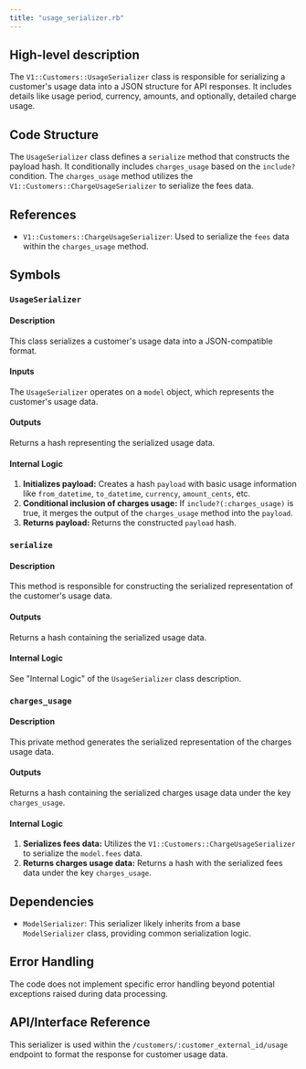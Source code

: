 ```yaml
---
title: "usage_serializer.rb"
---
```


## High-level description
The `V1::Customers::UsageSerializer` class is responsible for serializing a customer's usage data into a JSON structure for API responses. It includes details like usage period, currency, amounts, and optionally, detailed charge usage.

## Code Structure
The `UsageSerializer` class defines a `serialize` method that constructs the payload hash. It conditionally includes `charges_usage` based on the `include?` condition. The `charges_usage` method utilizes the `V1::Customers::ChargeUsageSerializer` to serialize the fees data.

## References
- `V1::Customers::ChargeUsageSerializer`: Used to serialize the `fees` data within the `charges_usage` method.

## Symbols

### `UsageSerializer`
#### Description
This class serializes a customer's usage data into a JSON-compatible format.

#### Inputs
The `UsageSerializer` operates on a `model` object, which represents the customer's usage data.

#### Outputs
Returns a hash representing the serialized usage data.

#### Internal Logic
1. **Initializes payload:** Creates a hash `payload` with basic usage information like `from_datetime`, `to_datetime`, `currency`, `amount_cents`, etc.
2. **Conditional inclusion of charges usage:** If `include?(:charges_usage)` is true, it merges the output of the `charges_usage` method into the `payload`.
3. **Returns payload:** Returns the constructed `payload` hash.

### `serialize`
#### Description
This method is responsible for constructing the serialized representation of the customer's usage data.

#### Outputs
Returns a hash containing the serialized usage data.

#### Internal Logic
See "Internal Logic" of the `UsageSerializer` class description.

### `charges_usage`
#### Description
This private method generates the serialized representation of the charges usage data.

#### Outputs
Returns a hash containing the serialized charges usage data under the key `charges_usage`.

#### Internal Logic
1. **Serializes fees data:** Utilizes the `V1::Customers::ChargeUsageSerializer` to serialize the `model.fees` data.
2. **Returns charges usage data:** Returns a hash with the serialized fees data under the key `charges_usage`.

## Dependencies
- `ModelSerializer`: This serializer likely inherits from a base `ModelSerializer` class, providing common serialization logic.

## Error Handling
The code does not implement specific error handling beyond potential exceptions raised during data processing.

## API/Interface Reference
This serializer is used within the `/customers/:customer_external_id/usage` endpoint to format the response for customer usage data.
